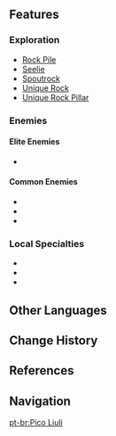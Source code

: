 {{Location Infobox
|image        = Glaze Peak.png
|type         = Subarea
|region       = Liyue
|area         = The Chasm
}}
{{Location Intro|description=}}

==Features==
===Exploration===
* [[Rock Pile]]
* [[Seelie]]
* [[Spoutrock]]
* [[Unique Rock]]
* [[Unique Rock Pillar]]

===Enemies===
====Elite Enemies====
* {{Enemy|Stonehide Lawachurl}}

====Common Enemies====
* {{Enemy|Dendro Slime}}
* {{Enemy|Treasure Hoarders: Hydro Potioneer}}
* {{Enemy|Treasure Hoarders: Pyro Potioneer}}

===Local Specialties===
* {{Item|Cor Lapis}}
* {{Item|Qingxin}}
* {{Item|Violetgrass}}
<!--
===Hidden Exploration Objectives===
===Interactables===

==Puzzles==

==Points of Interest==
{| class="article-table" style="width: 100%;"
! style="width: 25%;" |Name
! style="width: 55%;" |Description
! style="width: 20%;" |Image
|- id="Name"
| Name
| Short description
|[[File:Image.png|150px]]
|}

==NPCs==
*

==Lore==

==Trivia==
*

==Soundtracks==
The following [[soundtrack]]s are played at {{subst:PAGENAME}}.
{{Soundtracks by Category|{{subst:PAGENAME}}}}

==Gallery==
<gallery hideaddbutton="true" captionalign="center">

</gallery>

==Video Guides==
{{EVT
|video1   =  youtu.be
|caption1 = 
}}-->

==Other Languages==
{{Other Languages
|en      = Glaze Peak
|zhs     = 琉璃峰
|zhs_rm  = Liúlí Fēng
|zht     = 琉璃峰
|zht_rm  = Liúlí Fēng
|zh_tl   = Glaze Peak
|ja      = {{Rubi|琉|る|璃|り|峰|ほう}}
|ja_rm   = Ruri-hou<ref>[[Map]], Label: Glaze Peak (Japanese)</ref>
|ja_tl   = Glaze Peak
|ko      = 유리봉
|ko_rm   = Yuribong
|ko_tl   = Glass Peak
|es      = Cima del Cristal
|es_tl   = Crystal's Peak
|fr      = Falaise verrée
|fr_tl   = Glazed Cliff
|ru      = Глазурный утёс
|ru_tl   = Glaze Cliff
|th      = Glaze Peak
|vi      = {{tt|Đỉnh|顶}} {{tt|Lưu Ly|琉璃}}
|vi_tl   = Glaze Peak
|de      = Gläserner Gipfel
|de_tl   = Glassy Peak
|id      = Glaze Peak
|pt      = Pico Liuli
|pt_tl   = 
}}

==Change History==
{{Change History|2.6}}

==References==
{{Reflist}}

==Navigation==
{{Area Navbox|Liyue}}

[[pt-br:Pico Liuli]]